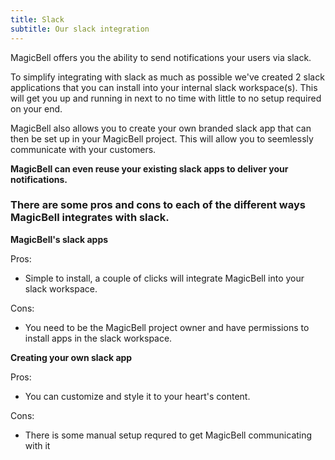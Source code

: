 ```yaml
---
title: Slack
subtitle: Our slack integration
---
```


MagicBell offers you the ability to send notifications your users via slack.

To simplify integrating with slack as much as possible we've created 2 slack applications that you can install into your internal slack workspace(s). This will get you up and running in next to no time with little to no setup required on your end.

MagicBell also allows you to create your own branded slack app that can then be set up in your MagicBell project. This will allow you to seemlessly communicate with your customers.

**MagicBell can even reuse your existing slack apps to deliver your notifications.**

### There are some pros and cons to each of the different ways MagicBell integrates with slack.
**MagicBell's slack apps**

Pros:
- Simple to install, a couple of clicks will integrate MagicBell into your slack workspace.

Cons:
- You need to be the MagicBell project owner and have permissions to install apps in the slack workspace.

**Creating your own slack app**

Pros:
- You can customize and style it to your heart's content.

Cons:
- There is some manual setup requred to get MagicBell communicating with it
